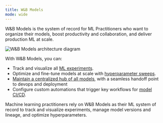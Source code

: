```yaml
---
title: W&B Models
mode: wide
---
```


W&B Models is the system of record for ML Practitioners who want to organize their models, boost productivity and collaboration, and deliver production ML at scale. 

<Frame>
    <img src="/images/general/architecture.png" alt="W&B Models architecture diagram"  />
</Frame>

With W&B Models, you can: 

- Track and visualize all [ML experiments](/models/track/).
- Optimize and fine-tune models at scale with [hyperparameter sweeps](/models/sweeps/).
- [Maintain a centralized hub of all models](/models/registry/), with a seamless handoff point to devops and deployment
- Configure custom automations that trigger key workflows for [model CI/CD](/models/automations/).

Machine learning practitioners rely on W&B Models as their ML system of record to track and visualize experiments, manage model versions and lineage, and optimize hyperparameters.